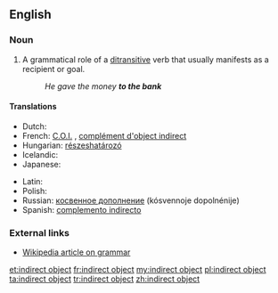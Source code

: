 ==English==
{{wikipedia}}

===Noun===
{{en-noun|sg=[[indirect]] [[object]]}}

# {{grammar}} A grammatical role of a [[ditransitive]] verb that usually manifests as a recipient or goal.
#: ''He gave the money '''to the bank'''''

====Translations====
{{trans-top|grammatical term}}
* Dutch: {{t-|nl|meewerkend voorwerp|n}}
* French: [[C.O.I.]] {{m}}, [[complément d'object indirect]] {{m}}
* Hungarian: [[részeshatározó]]
* Icelandic: {{t-|is|óbeint andlag|n}}
* Japanese: {{t-|ja|間接目的語|tr=かくせつもくてきご, kansetsu mokutekigo|sc=Jpan}}
{{trans-mid}}
* Latin: {{t-|la|res obliqua|f}}
* Polish: {{t-|pl|dopełnienie dalsze|n}}
* Russian: [[косвенное дополнение]] (kósvennoje dopolnénije) {{n}}
* Spanish: [[complemento indirecto]] {{m}}
{{trans-bottom}}

===External links===
* [[w:grammar|Wikipedia article on grammar]]

[[et:indirect object]]
[[fr:indirect object]]
[[my:indirect object]]
[[pl:indirect object]]
[[ta:indirect object]]
[[tr:indirect object]]
[[zh:indirect object]]